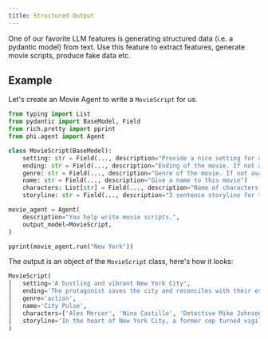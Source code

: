 ```yaml
---
title: Structured Output
---
```


One of our favorite LLM features is generating structured data (i.e. a pydantic model) from text. Use this feature to extract features, generate movie scripts, produce fake data etc.

## Example

Let's create an Movie Agent to write a `MovieScript` for us.

```python movie_agent.py
from typing import List
from pydantic import BaseModel, Field
from rich.pretty import pprint
from phi.agent import Agent

class MovieScript(BaseModel):
    setting: str = Field(..., description="Provide a nice setting for a blockbuster movie.")
    ending: str = Field(..., description="Ending of the movie. If not available, provide a happy ending.")
    genre: str = Field(..., description="Genre of the movie. If not available, select action, thriller or romantic comedy.")
    name: str = Field(..., description="Give a name to this movie")
    characters: List[str] = Field(..., description="Name of characters for this movie.")
    storyline: str = Field(..., description="3 sentence storyline for the movie. Make it exciting!")

movie_agent = Agent(
    description="You help write movie scripts.",
    output_model=MovieScript,
)

pprint(movie_agent.run("New York"))
```

The output is an object of the `MovieScript` class, here's how it looks:

```python
MovieScript(
│   setting='A bustling and vibrant New York City',
│   ending='The protagonist saves the city and reconciles with their estranged family.',
│   genre='action',
│   name='City Pulse',
│   characters=['Alex Mercer', 'Nina Castillo', 'Detective Mike Johnson'],
│   storyline='In the heart of New York City, a former cop turned vigilante, Alex Mercer, teams up with a street-smart activist, Nina Castillo, to take down a corrupt political figure who threatens to destroy the city. As they navigate through the intricate web of power and deception, they uncover shocking truths that push them to the brink of their abilities. With time running out, they must race against the clock to save New York and confront their own demons.'
)
```
